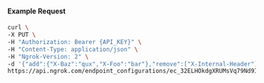 
#### Example Request

```bash
curl \
-X PUT \
-H "Authorization: Bearer {API_KEY}" \
-H "Content-Type: application/json" \
-H "Ngrok-Version: 2" \
-d '{"add":{"X-Baz":"qux","X-Foo":"bar"},"remove":["X-Internal-Header"]}' \
https://api.ngrok.com/endpoint_configurations/ec_32ELHOkdgXRUMsVq79Nd9IXlgqk/request_headers
```

